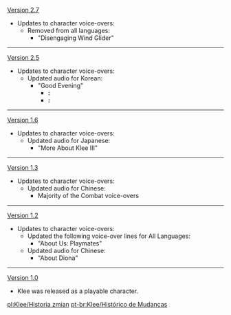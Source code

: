 {{Change History/Header}}
[[Version 2.7]]
*Updates to character voice-overs:
**Removed from all languages:
***"Disengaging Wind Glider"
----
[[Version 2.5]]
*Updates to character voice-overs:
**Updated audio for Korean:
***"Good Evening"
****'''{{Color|Old}}:''' {{ko|안녕! {{MC|오빠|언니}}도 가서 호프만 씨한테 말 좀 해줘! 클레는 더 이상 어린애가 아니니까 밤에도 나가서 놀아도 된다고&mdash;&mdash;나랑 같이 놀아줘&mdash;&mdash;}}
****'''{{Color|New}}:''' {{ko|안녕! 호프만 아저씨한테 말 좀 해줘! 클레는 더 이상 어린애가 아니니까 밤에도 나가서 놀아도 된다고&mdash;&mdash;나랑 같이 놀아줘&mdash;&mdash;}}
----
[[Version 1.6]]
*Updates to character voice-overs:
**Updated audio for Japanese:
***"More About Klee III"
----
[[Version 1.3]]
*Updates to character voice-overs:
**Updated audio for Chinese:
***Majority of the Combat voice-overs
----
[[Version 1.2]]
*Updates to character voice-overs:
**Updated the following voice-over lines for All Languages:
***"About Us: Playmates"
**Updated audio for Chinese:
***"About Diona"
----
[[Version 1.0]]
* Klee was released as a playable character.
<noinclude>


[[pl:Klee/Historia zmian]]
[[pt-br:Klee/Histórico de Mudanças]]
</noinclude>